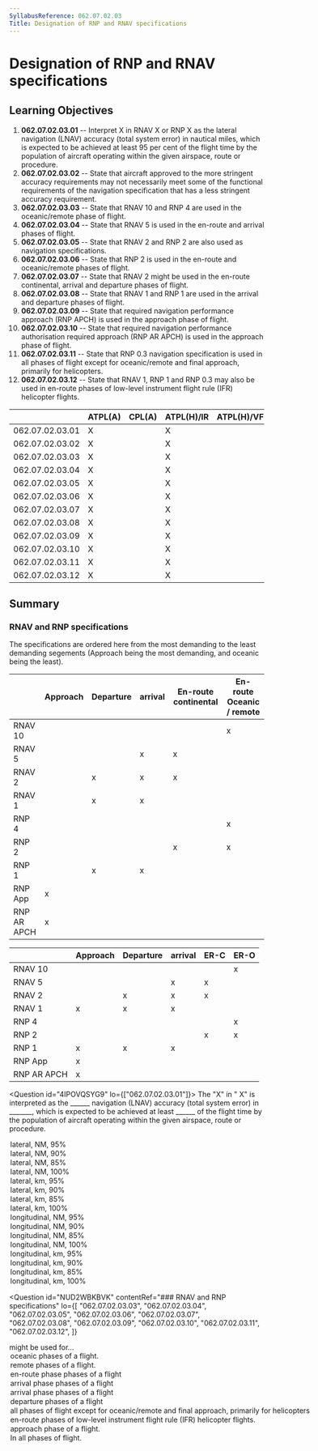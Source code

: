 ```yaml
---
SyllabusReference: 062.07.02.03
Title: Designation of RNP and RNAV specifications
---
```


# Designation of RNP and RNAV specifications

## Learning Objectives

1.  **062.07.02.03.01** -- Interpret X in RNAV X or RNP X as the lateral
    navigation (LNAV) accuracy (total system error) in nautical miles, which is
    expected to be achieved at least 95 per cent of the flight time by the
    population of aircraft operating within the given airspace, route or
    procedure.
2.  **062.07.02.03.02** -- State that aircraft approved to the more stringent
    accuracy requirements may not necessarily meet some of the functional
    requirements of the navigation specification that has a less stringent
    accuracy requirement.
3.  **062.07.02.03.03** -- State that RNAV 10 and RNP 4 are used in the
    oceanic/remote phase of flight.
4.  **062.07.02.03.04** -- State that RNAV 5 is used in the en-route and arrival
    phases of flight.
5.  **062.07.02.03.05** -- State that RNAV 2 and RNP 2 are also used as
    navigation specifications.
6.  **062.07.02.03.06** -- State that RNP 2 is used in the en-route and
    oceanic/remote phases of flight.
7.  **062.07.02.03.07** -- State that RNAV 2 might be used in the en-route
    continental, arrival and departure phases of flight.
8.  **062.07.02.03.08** -- State that RNAV 1 and RNP 1 are used in the arrival
    and departure phases of flight.
9.  **062.07.02.03.09** -- State that required navigation performance approach
    (RNP APCH) is used in the approach phase of flight.
10. **062.07.02.03.10** -- State that required navigation performance
    authorisation required approach (RNP AR APCH) is used in the approach phase
    of flight.
11. **062.07.02.03.11** -- State that RNP 0.3 navigation specification is used
    in all phases of flight except for oceanic/remote and final approach,
    primarily for helicopters.
12. **062.07.02.03.12** -- State that RNAV 1, RNP 1 and RNP 0.3 may also be used
    in en-route phases of low-level instrument flight rule (IFR) helicopter
    flights.

|                 | ATPL(A) | CPL(A) | ATPL(H)/IR | ATPL(H)/VFR | CPL(H) | IR  | CBIR(A) |
| --------------- | ------- | ------ | ---------- | ----------- | ------ | --- | ------- |
| 062.07.02.03.01 | X       |        | X          |             |        | X   |         |
| 062.07.02.03.02 | X       |        | X          |             |        | X   | X       |
| 062.07.02.03.03 | X       |        | X          |             |        | X   |         |
| 062.07.02.03.04 | X       |        | X          |             |        | X   | X       |
| 062.07.02.03.05 | X       |        | X          |             |        | X   |         |
| 062.07.02.03.06 | X       |        | X          |             |        | X   |         |
| 062.07.02.03.07 | X       |        | X          |             |        | X   |         |
| 062.07.02.03.08 | X       |        | X          |             |        | X   | X       |
| 062.07.02.03.09 | X       |        | X          |             |        | X   | X       |
| 062.07.02.03.10 | X       |        | X          |             |        | X   | X       |
| 062.07.02.03.11 | X       |        | X          |             |        | X   |         |
| 062.07.02.03.12 | X       |        | X          |             |        | X   |         |

## Summary

### RNAV and RNP specifications

The specifications are ordered here from the most demanding to the least
demanding segements (Approach being the most demanding, and oceanic being the
least).

|             | Approach | Departure | arrival | En-route continental | En-route Oceanic / remote |
| ----------- | -------- | --------- | ------- | -------------------- | ------------------------- |
| RNAV 10     |          |           |         |                      | x                         |
| RNAV 5      |          |           | x       | x                    |                           |
| RNAV 2      |          | x         | x       | x                    |                           |
| RNAV 1      |          | x         | x       |                      |                           |
| RNP 4       |          |           |         |                      | x                         |
| RNP 2       |          |           |         | x                    | x                         |
| RNP 1       |          | x         | x       |                      |                           |
| RNP App     | x        |           |         |                      |                           |
| RNP AR APCH | x        |           |         |                      |                           |

|             | Approach | Departure | arrival | ER-C | ER-O |
| ----------- | -------- | --------- | ------- | ---- | ---- |
| RNAV 10     |          |           |         |      | x    |
| RNAV 5      |          |           | x       | x    |      |
| RNAV 2      |          | x         | x       | x    |      |
| RNAV 1      | x        | x         | x       |      |      |
| RNP 4       |          |           |         |      | x    |
| RNP 2       |          |           |         | x    | x    |
| RNP 1       | x        | x         | x       |      |      |
| RNP App     | x        |           |         |      |      |
| RNP AR APCH | x        |           |         |      |      |

<Question id="4IPOVQSYG9" lo={["062.07.02.03.01"]}>
  <Text variant="oneCorrect">
    The "X" in "<Subject /> X" is interpreted as the \_\_\_\_\_\_ navigation (LNAV)
    accuracy (total system error) in \_\_\_\_\_\_\_, which is expected to be achieved
    at least \_\_\_\_\_\_ of the flight time by the population of aircraft operating
    within the given airspace, route or procedure.
  </Text>
<Option
  subject={[["RNP"], ["RNAV"]]}
  why="For both RNAV and RNP, the definition is the same."
>
  lateral, NM, 95%
</Option>

  <Option>lateral, NM, 90%</Option>
  <Option>lateral, NM, 85%</Option>
  <Option>lateral, NM, 100%</Option>
  <Option>lateral, km, 95%</Option>
  <Option>lateral, km, 90%</Option>
  <Option>lateral, km, 85%</Option>
  <Option>lateral, km, 100%</Option>
  <Option>longitudinal, NM, 95%</Option>
  <Option>longitudinal, NM, 90%</Option>
  <Option>longitudinal, NM, 85%</Option>
  <Option>longitudinal, NM, 100%</Option>
  <Option>longitudinal, km, 95%</Option>
  <Option>longitudinal, km, 90%</Option>
  <Option>longitudinal, km, 85%</Option>
  <Option>longitudinal, km, 100%</Option>
</Question>

<Question
  id="NUD2WBKBVK"
  contentRef="### RNAV and RNP specifications"
  lo={[
  "062.07.02.03.03",
  "062.07.02.03.04",
  "062.07.02.03.05",
  "062.07.02.03.06",
  "062.07.02.03.07",
  "062.07.02.03.08",
  "062.07.02.03.09",
  "062.07.02.03.10",
  "062.07.02.03.11",
  "062.07.02.03.12",
  ]}
>
  <Text variant="oneCorrect">
    <Subject /> might be used for...
  </Text>
<Option subject={[["RNAV 10"], ["RNP 4"], ["RNP 2"]]}>
  oceanic phases of a flight.
</Option>
<Option subject={[["RNAV 10"], ["RNP 4"], ["RNP 2"]]}>
  remote phases of a flight.
</Option>
<Option subject={[["RNAV 5"], ["RNAV 2"], ["RNP 2"]]}>
  en-route phase phases of a flight
</Option>
<Option subject={[["RNAV 5"], ["RNAV 2"], ["RNAV 1"], ["RNP 1"]]}>
  arrival phase phases of a flight
</Option>
<Option subject={[["RNAV 5"], ["RNAV 2"], ["RNAV 1"], ["RNP 1"]]}>
  arrival phase phases of a flight
</Option>
<Option subject={[["RNAV 2"], ["RNAV 1"], ["RNP 1"]]}>
  departure phases of a flight
</Option>
<Option subject={[["RNP 0.3"]]}>
  all phases of flight except for oceanic/remote and final approach, primarily
  for helicopters
</Option>
<Option subject={[["RNAV 1"], ["RNP 1"], ["RNP 0.3"]]}>
  en-route phases of low-level instrument flight rule (IFR) helicopter flights.
</Option>
<Option subject={[["RNAV APCH"], ["RNP AR APCH"]]}>
  approach phase of a flight.
</Option>

  <Option why="No specification is used for all phases.">
    In all phases of flight.
  </Option>
</Question>
